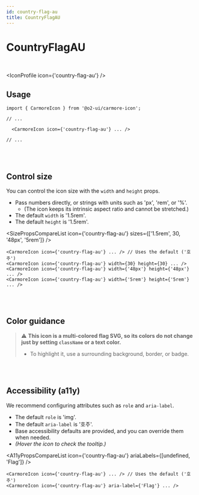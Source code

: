 ```yaml
---
id: country-flag-au
title: CountryFlagAU
---
```




# CountryFlagAU

<br />

<IconProfile icon={'country-flag-au'} />

## Usage

```tsx
import { CarmoreIcon } from '@o2-ui/carmore-icon';

// ...

  <CarmoreIcon icon={'country-flag-au'} ... />

// ...
```

<br />
<br />

## Control size

You can control the icon size with the `width` and `height` props.

- Pass numbers directly, or strings with units such as 'px', 'rem', or '%'.
  - (The icon keeps its intrinsic aspect ratio and cannot be stretched.)
- The default `width` is '1.5rem'.
- The default `height` is '1.5rem'.

<SizePropsCompareList icon={'country-flag-au'} sizes={['1.5rem', 30, '48px', '5rem']} />

```tsx
<CarmoreIcon icon={'country-flag-au'} ... /> // Uses the default ('호주')
<CarmoreIcon icon={'country-flag-au'} width={30} height={30} ... />
<CarmoreIcon icon={'country-flag-au'} width={'48px'} height={'48px'} ... />
<CarmoreIcon icon={'country-flag-au'} width={'5rem'} height={'5rem'} ... />
```

<br />
<br />

## Color guidance

> ⚠️ <b>This icon is a multi-colored flag SVG, so its colors do not change just by setting `className` or a text color.</b>
>
> - To highlight it, use a surrounding background, border, or badge.

<br />
<br />

## Accessibility (a11y)

We recommend configuring attributes such as `role` and `aria-label`.

- The default `role` is 'img'.
- The default `aria-label` is '호주'.
- Base accessibility defaults are provided, and you can override them when needed.
- _(Hover the icon to check the tooltip.)_

<A11yPropsCompareList icon={'country-flag-au'} ariaLabels={[undefined, 'Flag']} />

```tsx
<CarmoreIcon icon={'country-flag-au'} ... /> // Uses the default ('호주')
<CarmoreIcon icon={'country-flag-au'} aria-label={'Flag'} ... />
```
